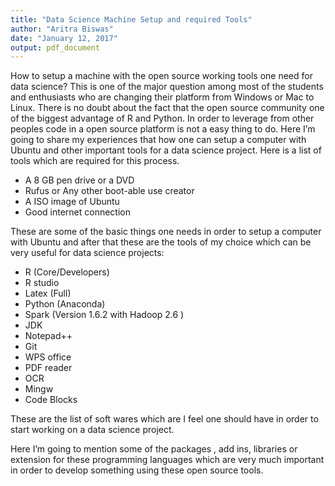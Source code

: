 ```yaml
---
title: "Data Science Machine Setup and required Tools"
author: "Aritra Biswas"
date: "January 12, 2017"
output: pdf_document
---
```


How to setup a machine with the open source working tools one need for data science? This is one of the major question among most of the students and enthusiasts who are changing their platform from Windows or Mac to Linux. There is no doubt about the fact that the open source community one of the biggest advantage of R and Python. In order to leverage from other peoples code in a open source platform is not a easy thing to do. Here I'm going to share my experiences that how one can setup a computer with Ubuntu and other important tools for a data science project. Here is a list of tools which are required for this process. 

* A 8 GB pen drive or a DVD
* Rufus or Any other boot-able use creator 
* A ISO image of Ubuntu 
* Good internet connection 


These are some of the basic things one needs in order to setup a computer with Ubuntu and after that these are the tools of my choice which can be very useful for data science projects: 

* R (Core/Developers)
* R studio
* Latex (Full)
* Python (Anaconda)
* Spark (Version 1.6.2 with Hadoop 2.6 )
* JDK
* Notepad++
* Git 
* WPS office
* PDF reader 
* OCR
* Mingw
* Code Blocks 

These are the list of soft wares which are I feel one should have in order to start working on a data science project. 


Here I'm going to mention some of the packages , add ins, libraries or extension for these programming languages which are very much important in order to develop something
using these open source tools. 


